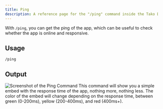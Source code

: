 ```yaml
---
title: Ping
description: A reference page for the "/ping" command inside the Tako Discord app.
---
```



With `/ping`, you can get the ping of the app, which can be useful to check whether the app is online and responsive.

## Usage

<Tabs>
	<TabItem label="Slash Commands">
		<code>/ping</code>
	</TabItem>
</Tabs>

## Output

![Screenshot of the Ping Command](../../../../../assets/info/ping.png)
This command will show you a simple embed with the response time of the app, nothing more, nothing less. The color of the embed will change depending on the response time, between green (0-200ms), yellow (200-400ms), and red (400ms+).
